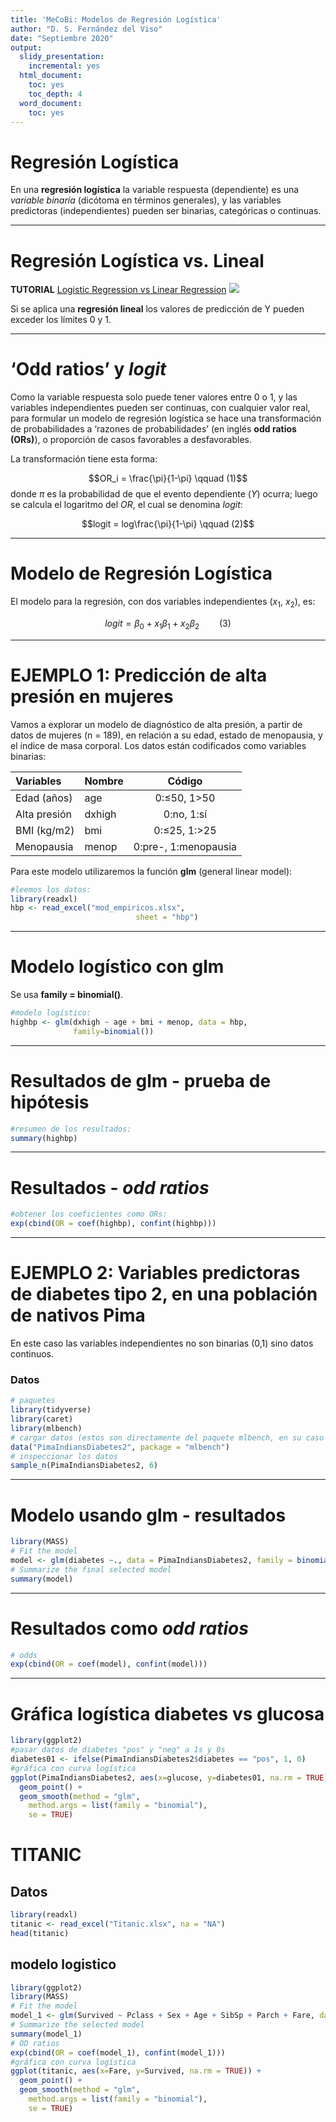 ```yaml
---
title: 'MeCoBi: Modelos de Regresión Logística'
author: "D. S. Fernández del Viso"
date: "Septiembre 2020"
output:
  slidy_presentation:
    incremental: yes
  html_document:
    toc: yes
    toc_depth: 4
  word_document:
    toc: yes
---
```


# Regresión Logística

En una __regresión logística__ la variable respuesta (dependiente) es una _variable binaria_ (dicótoma en términos generales), y las variables predictoras (independientes) pueden ser binarias, categóricas o continuas.  

***  

# Regresión Logística vs. Lineal  

__TUTORIAL__
[Logistic Regression vs Linear Regression](https://www.machinelearningplus.com/machine-learning/logistic-regression-tutorial-examples-r/)
![](linear_vs_logistic_regression.jpg)

Si se aplica una __regresión lineal__ los valores de predicción de Y pueden exceder los límites 0 y 1.

***  

# 'Odd ratios' y _logit_

Como la variable respuesta solo puede tener valores entre 0 o 1, y las variables independientes pueden ser continuas, con cualquier valor real, para formular un modelo de regresión logística se hace una transformación de probabilidades a 'razones de probabilidades' (en inglés __odd ratios (ORs)__), o proporción de casos favorables a desfavorables.

La transformación tiene esta forma:

$$OR_i = \frac{\pi}{1-\pi} \qquad (1)$$
donde $\pi$ es la probabilidad de que el evento dependiente ($Y$) ocurra; luego se calcula el logaritmo del $OR$, el cual se denomina _logit_:

$$logit = log\frac{\pi}{1-\pi} \qquad (2)$$

***  

# Modelo de Regresión Logística

El modelo para la regresión, con dos variables independientes ($x_1$, $x_2$), es:

$$logit=\beta_0 + x_1\beta_1 +x_2\beta_2\qquad (3)$$

***  

# EJEMPLO 1: Predicción de alta presión en mujeres
Vamos a explorar un modelo de diagnóstico de alta presión, a partir de datos de mujeres (n = 189), en relación a su edad, estado de menopausia, y el índice de masa corporal.  Los datos están codificados como variables binarias:

|Variables|Nombre|Código|
|:--------|:-----|:-----:|
|Edad (años)|age|0:≤50, 1>50|
|Alta presión|dxhigh|0:no, 1:sí|
|BMI (kg/m2)|bmi|0:≤25, 1:>25|
|Menopausia|menop|0:pre-, 1:menopausia|

Para este modelo utilizaremos la función __glm__ (general linear model):
```r
#leemos los datos:
library(readxl)
hbp <- read_excel("mod_empiricos.xlsx", 
                            sheet = "hbp")
```

***  

# Modelo logístico con glm
Se usa __family = binomial()__.  

```r
#modelo logístico:
highbp <- glm(dxhigh ~ age + bmi + menop, data = hbp,
              family=binomial())
```

***  

# Resultados de glm - prueba de hipótesis

```r
#resumen de los resultados:
summary(highbp)
```

***  

# Resultados  -  _odd ratios_ 
```r
#obtener los coeficientes como ORs:
exp(cbind(OR = coef(highbp), confint(highbp)))
```

***  

# EJEMPLO 2: Variables predictoras de diabetes tipo 2, en una población de nativos Pima
En este caso las variables independientes no son binarias (0,1) sino datos continuos.  

### Datos
```r
# paquetes
library(tidyverse)
library(caret)
library(mlbench)
# cargar datos (estos son directamente del paquete mlbench, en su caso debe usar readxl o similar)
data("PimaIndiansDiabetes2", package = "mlbench")
# inspeccionar los datos
sample_n(PimaIndiansDiabetes2, 6)
```

***  

# Modelo usando glm - resultados
```r
library(MASS)
# Fit the model
model <- glm(diabetes ~., data = PimaIndiansDiabetes2, family = binomial())
# Summarize the final selected model
summary(model)
```

***  

# Resultados como _odd ratios_
```r
# odds
exp(cbind(OR = coef(model), confint(model)))
```


***

# Gráfica logística diabetes vs glucosa
```r
library(ggplot2)
#pasar datos de diabetes "pos" y "neg" a 1s y 0s
diabetes01 <- ifelse(PimaIndiansDiabetes2$diabetes == "pos", 1, 0)
#gráfica con curva logística
ggplot(PimaIndiansDiabetes2, aes(x=glucose, y=diabetes01, na.rm = TRUE)) +
  geom_point() +
  geom_smooth(method = "glm", 
    method.args = list(family = "binomial"), 
    se = TRUE)
```
# TITANIC

## Datos
```r
library(readxl)
titanic <- read_excel("Titanic.xlsx", na = "NA")
head(titanic)
```

## modelo logistico
```r
library(ggplot2)
library(MASS)
# Fit the model
model_1 <- glm(Survived ~ Pclass + Sex + Age + SibSp + Parch + Fare, data = titanic, family = binomial())
# Summarize the selected model
summary(model_1)
# OD ratios
exp(cbind(OR = coef(model_1), confint(model_1)))
#gráfica con curva logística
ggplot(titanic, aes(x=Fare, y=Survived, na.rm = TRUE)) +
  geom_point() +
  geom_smooth(method = "glm", 
    method.args = list(family = "binomial"), 
    se = TRUE)
```

